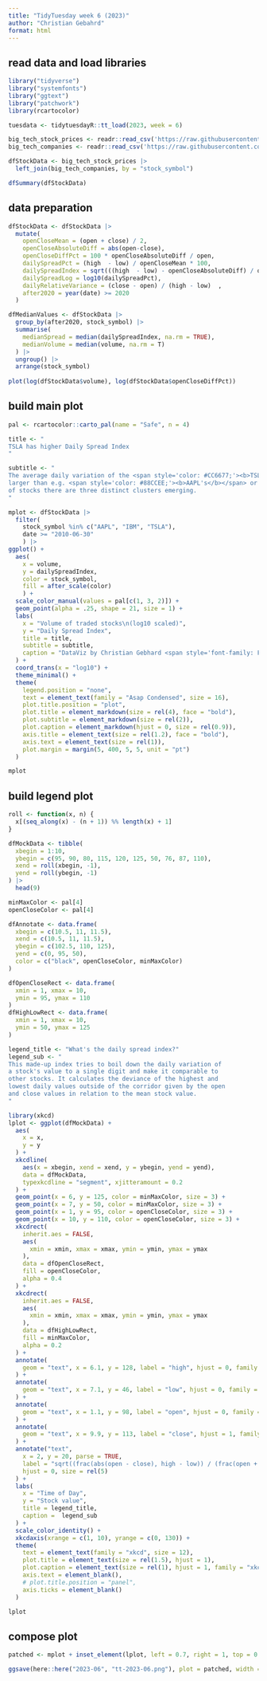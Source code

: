 ```yaml
---
title: "TidyTuesday week 6 (2023)"
author: "Christian Gebahrd"
format: html
---
```


## read data and load libraries
```r
library("tidyverse")
library("systemfonts")
library("ggtext")
library("patchwork")
library(rcartocolor)

```

```r
tuesdata <- tidytuesdayR::tt_load(2023, week = 6)

big_tech_stock_prices <- readr::read_csv('https://raw.githubusercontent.com/rfordatascience/tidytuesday/master/data/2023/2023-02-07/big_tech_stock_prices.csv')
big_tech_companies <- readr::read_csv('https://raw.githubusercontent.com/rfordatascience/tidytuesday/master/data/2023/2023-02-07/big_tech_companies.csv')

dfStockData <- big_tech_stock_prices |> 
  left_join(big_tech_companies, by = "stock_symbol")

dfSummary(dfStockData)

```

## data preparation

```r
dfStockData <- dfStockData |> 
  mutate(
    openCloseMean = (open + close) / 2,
    openCloseAbsoluteDiff = abs(open-close),
    openCloseDiffPct = 100 * openCloseAbsoluteDiff / open,
    dailySpreadPct = (high  - low) / openCloseMean * 100,
    dailySpreadIndex = sqrt(((high  - low) - openCloseAbsoluteDiff) / openCloseMean * 100),
    dailySpreadLog = log10(dailySpreadPct),
    dailyRelativeVariance = (close - open) / (high - low)  ,
    after2020 = year(date) >= 2020
  )

dfMedianValues <- dfStockData |> 
  group_by(after2020, stock_symbol) |> 
  summarise(
    medianSpread = median(dailySpreadIndex, na.rm = TRUE),
    medianVolume = median(volume, na.rm = T)
  ) |> 
  ungroup() |> 
  arrange(stock_symbol) 
  
plot(log(dfStockData$volume), log(dfStockData$openCloseDiffPct))
```



## build main plot
```r

pal <- rcartocolor::carto_pal(name = "Safe", n = 4)

title <- "
TSLA has higher Daily Spread Index
"

subtitle <- "
The average daily variation of the <span style='color: #CC6677;'><b>TSLA</b></span> stock value appears to be<br>
larger than e.g. <span style='color: #88CCEE;'><b>AAPL's</b></span> or <span style='color: #DDCC77;'><b>IBM's</b></span>. Plotted against the traded volume<br>
of stocks there are three distinct clusters emerging.
"

mplot <- dfStockData |>
  filter(
    stock_symbol %in% c("AAPL", "IBM", "TSLA"),
    date >= "2010-06-30"
    ) |>
ggplot() +
  aes(
    x = volume,
    y = dailySpreadIndex,
    color = stock_symbol,
    fill = after_scale(color)
    ) +
  scale_color_manual(values = pal[c(1, 3, 2)]) +
  geom_point(alpha = .25, shape = 21, size = 1) +
  labs(
    x = "Volume of traded stocks\n(log10 scaled)",
    y = "Daily Spread Index",
    title = title,
    subtitle = subtitle,
    caption = "DataViz by Christian Gebhard <span style='font-family: Font Awesome 6 Brands; color: black'>&#xf4f6;</span> @basepair@<span style='color: grey5;font-size:1px'>'</span>vis.social<br>for #TidyTuesday week 6 (2023) | CC BY-NC 4.0<br>I'm not a financial expert and don't give any investment advice."
  ) +
  coord_trans(x = "log10") +
  theme_minimal() +
  theme(
    legend.position = "none",
    text = element_text(family = "Asap Condensed", size = 16),
    plot.title.position = "plot",
    plot.title = element_markdown(size = rel(4), face = "bold"),
    plot.subtitle = element_markdown(size = rel(2)),
    plot.caption = element_markdown(hjust = 0, size = rel(0.9)),
    axis.title = element_text(size = rel(1.2), face = "bold"),
    axis.text = element_text(size = rel(1)),
    plot.margin = margin(5, 400, 5, 5, unit = "pt")
  ) 

mplot
```


## build legend plot

```r
roll <- function(x, n) {
  x[(seq_along(x) - (n + 1)) %% length(x) + 1]
}

dfMockData <- tibble(
  xbegin = 1:10,
  ybegin = c(95, 90, 80, 115, 120, 125, 50, 76, 87, 110),
  xend = roll(xbegin, -1),
  yend = roll(ybegin, -1)
) |>
  head(9)

minMaxColor <- pal[4]
openCloseColor <- pal[4]

dfAnnotate <- data.frame(
  xbegin = c(10.5, 11, 11.5),
  xend = c(10.5, 11, 11.5),
  ybegin = c(102.5, 110, 125),
  yend = c(0, 95, 50),
  color = c("black", openCloseColor, minMaxColor)
)

dfOpenCloseRect <- data.frame(
  xmin = 1, xmax = 10,
  ymin = 95, ymax = 110
)
dfHighLowRect <- data.frame(
  xmin = 1, xmax = 10,
  ymin = 50, ymax = 125
)

legend_title <- "What's the daily spread index?"
legend_sub <- "
This made-up index tries to boil down the daily variation of 
a stock's value to a single digit and make it comparable to 
other stocks. It calculates the deviance of the highest and 
lowest daily values outside of the corridor given by the open 
and close values in relation to the mean stock value.
"

library(xkcd)
lplot <- ggplot(dfMockData) +
  aes(
    x = x,
    y = y
  ) +
  xkcdline(
    aes(x = xbegin, xend = xend, y = ybegin, yend = yend),
    data = dfMockData,
    typexkcdline = "segment", xjitteramount = 0.2
  ) +
  geom_point(x = 6, y = 125, color = minMaxColor, size = 3) +
  geom_point(x = 7, y = 50, color = minMaxColor, size = 3) +
  geom_point(x = 1, y = 95, color = openCloseColor, size = 3) +
  geom_point(x = 10, y = 110, color = openCloseColor, size = 3) +
  xkcdrect(
    inherit.aes = FALSE,
    aes(
      xmin = xmin, xmax = xmax, ymin = ymin, ymax = ymax
    ),
    data = dfOpenCloseRect,
    fill = openCloseColor,
    alpha = 0.4
  ) +
  xkcdrect(
    inherit.aes = FALSE,
    aes(
      xmin = xmin, xmax = xmax, ymin = ymin, ymax = ymax
    ),
    data = dfHighLowRect,
    fill = minMaxColor,
    alpha = 0.2
  ) +
  annotate(
    geom = "text", x = 6.1, y = 128, label = "high", hjust = 0, family = "xkcd"
  ) +
  annotate(
    geom = "text", x = 7.1, y = 46, label = "low", hjust = 0, family = "xkcd"
  ) +
  annotate(
    geom = "text", x = 1.1, y = 98, label = "open", hjust = 0, family = "xkcd"
  ) +
  annotate(
    geom = "text", x = 9.9, y = 113, label = "close", hjust = 1, family = "xkcd"
  ) +
  annotate("text",
    x = 2, y = 20, parse = TRUE,
    label = "sqrt((frac(abs(open - close), high - low)) / (frac(open + close, 2)))", family = "xkcd",
    hjust = 0, size = rel(5)
  ) +
  labs(
    x = "Time of Day",
    y = "Stock value",
    title = legend_title,
    caption =  legend_sub
  ) +
  scale_color_identity() +
  xkcdaxis(xrange = c(1, 10), yrange = c(0, 130)) +
  theme(
    text = element_text(family = "xkcd", size = 12),
    plot.title = element_text(size = rel(1.5), hjust = 1),
    plot.caption = element_text(size = rel(1), hjust = 1, family = "xkcd"),
    axis.text = element_blank(),
    # plot.title.position = "panel",
    axis.ticks = element_blank()
  )

lplot
```

## compose plot

```r

patched <- mplot + inset_element(lplot, left = 0.7, right = 1, top = 0.6, bottom = 0.1, align_to = "full")

ggsave(here::here("2023-06", "tt-2023-06.png"), plot = patched, width = 16, height = 9)
```



